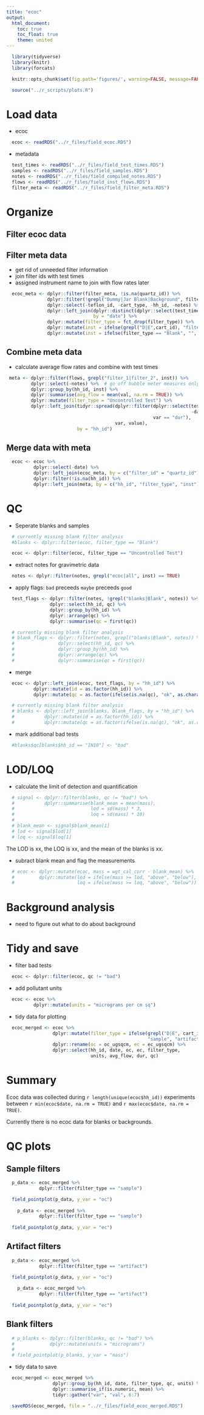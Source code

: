 ```yaml
---
title: "ecoc"
output:
  html_document:
    toc: true
    toc_float: true
    theme: united
---
```


```r
  library(tidyverse)
  library(knitr)
  library(forcats)
```

```r
  knitr::opts_chunk$set(fig.path='figures/', warning=FALSE, message=FALSE, cache=FALSE)
```

```r
  source("../r_scripts/plots.R")
```

# Load data

* ecoc

```r
  ecoc <- readRDS("../r_files/field_ecoc.RDS")
```

* metadata

```r
  test_times <- readRDS("../r_files/field_test_times.RDS")
  samples <- readRDS("../r_files/field_samples.RDS")
  notes <- readRDS("../r_files/field_compiled_notes.RDS")
  flows <- readRDS("../r_files/field_inst_flows.RDS")
  filter_meta <- readRDS("../r_files/field_filter_meta.RDS")
```

# Organize

## Filter ecoc data

## Filter meta data

* get rid of unneeded filter information
* join filter ids with test times
* assigned instrument name to join with flow rates later

```r
  ecoc_meta <- dplyr::filter(filter_meta, !is.na(quartz_id)) %>%
               dplyr::filter(!grepl("Dummy|Jar Blank|Background", filter_type)) %>%
               dplyr::select(-teflon_id, -cart_type, -hh_id, -notes) %>%
               dplyr::left_join(dplyr::distinct(dplyr::select(test_times, hh_id, date)),
                                by = "date") %>%
               dplyr::mutate(filter_type = fct_drop(filter_type)) %>%  # drop unused factor lvls
               dplyr::mutate(inst = ifelse(grepl("D|E",cart_id), "filter_1", "filter_2")) %>%
               dplyr::mutate(inst = ifelse(filter_type == "Blank", "", inst))
```

## Combine meta data

* calculate average flow rates and combine with test times

```r
 meta <- dplyr::filter(flows, grepl("filter_1|filter_2", inst)) %>%
         dplyr::select(-notes) %>%  # go off bubble meter measures only
         dplyr::group_by(hh_id, inst) %>%
         dplyr::summarise(avg_flow = mean(val, na.rm = TRUE)) %>%
         dplyr::mutate(filter_type = "Uncontrolled Test") %>%
         dplyr::left_join(tidyr::spread(dplyr::filter(dplyr::select(test_times,
                                                                    -date, -field_site),
                                                      var == "dur"),
                                        var, value),
                          by = "hh_id")
```

## Merge data with meta

```r
  ecoc <- ecoc %>%
          dplyr::select(-date) %>%
          dplyr::left_join(ecoc_meta, by = c("filter_id" = "quartz_id")) %>%
          dplyr::filter(!is.na(hh_id)) %>%
          dplyr::left_join(meta, by = c("hh_id", "filter_type", "inst"))
```

# QC

* Seperate blanks and samples

```r
  # currently missing blank filter analysis 
  #blanks <- dplyr::filter(ecoc, filter_type == "Blank")

  ecoc <- dplyr::filter(ecoc, filter_type == "Uncontrolled Test")
```

* extract notes for gravimetric data

```r
  notes <- dplyr::filter(notes, grepl("ecoc|all", inst) == TRUE)
```

* apply flags: `bad` preceeds `maybe` preceeds `good`

```r
  test_flags <- dplyr::filter(notes, !grepl("blanks|Blank", notes)) %>%
                dplyr::select(hh_id, qc) %>%
                dplyr::group_by(hh_id) %>%
                dplyr::arrange(qc) %>%
                dplyr::summarise(qc = first(qc))

  # currently missing blank filter analysis 
  # blank_flags <- dplyr::filter(notes, grepl("blanks|Blank", notes)) %>%
  #                dplyr::select(hh_id, qc) %>%
  #                dplyr::group_by(hh_id) %>%
  #                dplyr::arrange(qc) %>%
  #                dplyr::summarise(qc = first(qc))
```

* merge

```r
  ecoc <- dplyr::left_join(ecoc, test_flags, by = "hh_id") %>%
          dplyr::mutate(id = as.factor(hh_id)) %>%
          dplyr::mutate(qc = as.factor(ifelse(is.na(qc), "ok", as.character(qc))))

  # currently missing blank filter analysis 
  # blanks <- dplyr::left_join(blanks, blank_flags, by = "hh_id") %>%
  #           dplyr::mutate(id = as.factor(hh_id)) %>%
  #           dplyr::mutate(qc = as.factor(ifelse(is.na(qc), "ok", as.character(qc))))
```

* mark additional bad tests

```r
  #blanks$qc[blanks$hh_id == "IN10"] <- "bad"
```

# LOD/LOQ

* calculate the limit of detection and quantification

```r
  # signal <- dplyr::filter(blanks, qc != "bad") %>%
  #           dplyr::summarise(blank_mean = mean(mass),
  #                            lod = sd(mass) * 3,
  #                            loq = sd(mass) * 10)
  # 
  # blank_mean <- signal$blank_mean[1]
  # lod <- signal$lod[1]
  # loq <- signal$loq[1]
```

The LOD is xx, the LOQ is xx, and the mean of the blanks is xx.

* subract blank mean and flag the measurements

```r
  # ecoc <- dplyr::mutate(ecoc, mass = wgt_cal_corr - blank_mean) %>%
  #         dplyr::mutate(lod = ifelse(mass >= lod, "above", "below"),
  #                       loq = ifelse(mass >= loq, "above", "below"))
```

# Background analysis

* need to figure out what to do about background

# Tidy and save

* filter bad tests

```r
  ecoc <- dplyr::filter(ecoc, qc != "bad")
```

* add pollutant units

```r
  ecoc <- ecoc %>%
          dplyr::mutate(units = "micrograms per cm sq")
```

* tidy data for plotting

```r
  ecoc_merged <- ecoc %>%
                 dplyr::mutate(filter_type = ifelse(grepl("D|E", cart_id),
                                                    "sample", "artifact")) %>%
                 dplyr::rename(oc = oc_ugsqcm, ec = ec_ugsqcm) %>%
                 dplyr::select(hh_id, date, oc, ec, filter_type,
                               units, avg_flow, dur, qc)
```

# Summary

Ecoc data was collected during `r length(unique(ecoc$hh_id))` experiments between `r min(ecoc$date, na.rm = TRUE)` and `r max(ecoc$date, na.rm = TRUE)`. 

Currently there is no ecoc data for blanks or backgrounds. 

# QC plots

## Sample filters

```r
  p_data <- ecoc_merged %>%
            dplyr::filter(filter_type == "sample")

  field_pointplot(p_data, y_var = "oc")
  
    p_data <- ecoc_merged %>%
            dplyr::filter(filter_type == "sample")
    
  field_pointplot(p_data, y_var = "ec")
```

## Artifact filters

```r
  p_data <- ecoc_merged %>%
            dplyr::filter(filter_type == "artifact")

  field_pointplot(p_data, y_var = "oc")
  
    p_data <- ecoc_merged %>%
            dplyr::filter(filter_type == "artifact")
    
  field_pointplot(p_data, y_var = "ec")
```

## Blank filters

```r
  # p_blanks <- dplyr::filter(blanks, qc != "bad") %>%
  #             dplyr::mutate(units = "micrograms")
  # 
  # field_pointplot(p_blanks, y_var = "mass")
```

* tidy data to save

```r
  ecoc_merged <- ecoc_merged %>%
                 dplyr::group_by(hh_id, date, filter_type, qc, units) %>%
                 dplyr::summarise_if(is.numeric, mean) %>%
                 tidyr::gather("var", "val", 6:7)
```

```r
  saveRDS(ecoc_merged, file = "../r_files/field_ecoc_merged.RDS")
```
